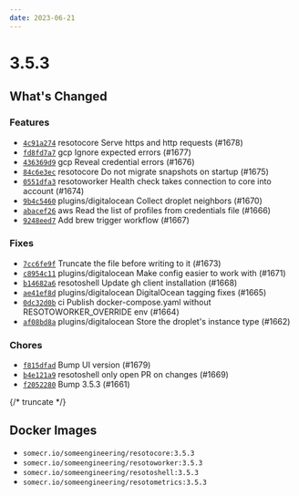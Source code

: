 ```yaml
---
date: 2023-06-21
---
```


# 3.5.3

## What's Changed

### Features

- [`4c91a274`](https://github.com/someengineering/resoto/commit/4c91a274) <span class="badge badge--secondary">resotocore</span> Serve https and http requests (#1678)
- [`fd8fd7a7`](https://github.com/someengineering/resoto/commit/fd8fd7a7) <span class="badge badge--secondary">gcp</span> Ignore expected errors (#1677)
- [`436369d9`](https://github.com/someengineering/resoto/commit/436369d9) <span class="badge badge--secondary">gcp</span> Reveal credential errors (#1676)
- [`84c6e3ec`](https://github.com/someengineering/resoto/commit/84c6e3ec) <span class="badge badge--secondary">resotocore</span> Do not migrate snapshots on startup (#1675)
- [`0551dfa3`](https://github.com/someengineering/resoto/commit/0551dfa3) <span class="badge badge--secondary">resotoworker</span> Health check takes connection to core into account (#1674)
- [`9b4c5460`](https://github.com/someengineering/resoto/commit/9b4c5460) <span class="badge badge--secondary">plugins/digitalocean</span> Collect droplet neighbors (#1670)
- [`abacef26`](https://github.com/someengineering/resoto/commit/abacef26) <span class="badge badge--secondary">aws</span> Read the list of profiles from credentials file (#1666)
- [`9248eed7`](https://github.com/someengineering/resoto/commit/9248eed7) Add brew trigger workflow (#1667)

### Fixes

- [`7cc6fe9f`](https://github.com/someengineering/resoto/commit/7cc6fe9f) Truncate the file before writing to it (#1673)
- [`c8954c11`](https://github.com/someengineering/resoto/commit/c8954c11) <span class="badge badge--secondary">plugins/digitalocean</span> Make config easier to work with (#1671)
- [`b14682a6`](https://github.com/someengineering/resoto/commit/b14682a6) <span class="badge badge--secondary">resotoshell</span> Update gh client installation (#1668)
- [`ae41ef8d`](https://github.com/someengineering/resoto/commit/ae41ef8d) <span class="badge badge--secondary">plugins/digitalocean</span> DigitalOcean tagging fixes (#1665)
- [`0dc32d0b`](https://github.com/someengineering/resoto/commit/0dc32d0b) <span class="badge badge--secondary">ci</span> Publish docker-compose.yaml without RESOTOWORKER_OVERRIDE env (#1664)
- [`af08bd8a`](https://github.com/someengineering/resoto/commit/af08bd8a) <span class="badge badge--secondary">plugins/digitalocean</span> Store the droplet's instance type (#1662)

### Chores

- [`f815dfad`](https://github.com/someengineering/resoto/commit/f815dfad) Bump UI version (#1679)
- [`b4e121a9`](https://github.com/someengineering/resoto/commit/b4e121a9) <span class="badge badge--secondary">resotoshell</span> only open PR on changes (#1669)
- [`f2052280`](https://github.com/someengineering/resoto/commit/f2052280) Bump 3.5.3 (#1661)

{/* truncate */}

## Docker Images

- `somecr.io/someengineering/resotocore:3.5.3`
- `somecr.io/someengineering/resotoworker:3.5.3`
- `somecr.io/someengineering/resotoshell:3.5.3`
- `somecr.io/someengineering/resotometrics:3.5.3`
